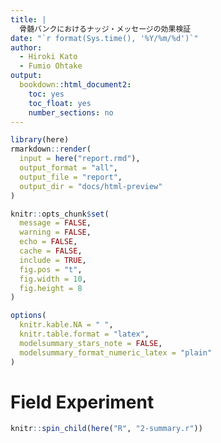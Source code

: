 ```yaml
---
title: |
  骨髄バンクにおけるナッジ・メッセージの効果検証
date: "`r format(Sys.time(), '%Y/%m/%d')`"
author:
  - Hiroki Kato
  - Fumio Ohtake
output:
  bookdown::html_document2:
    toc: yes
    toc_float: yes
    number_sections: no
---
```


```r
library(here)
rmarkdown::render(
  input = here("report.rmd"),
  output_format = "all",
  output_file = "report",
  output_dir = "docs/html-preview"
)
```

```r
knitr::opts_chunk$set(
  message = FALSE,
  warning = FALSE,
  echo = FALSE,
  cache = FALSE,
  include = TRUE,
  fig.pos = "t",
  fig.width = 10,
  fig.height = 8
)

options(
  knitr.kable.NA = " ",
  knitr.table.format = "latex",
  modelsummary_stars_note = FALSE,
  modelsummary_format_numeric_latex = "plain"
)
```

# Field Experiment

```r
knitr::spin_child(here("R", "2-summary.r"))
```